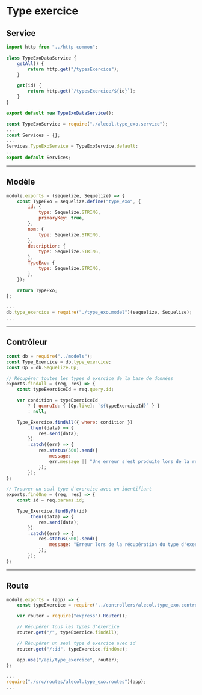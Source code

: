 # Type exercice

## Service

```js title="./src/services/alecol.type_exo.service.js"
import http from "../http-common";

class TypeExoDataService {
    getAll() {
        return http.get("/typesExercice");
    }

    get(id) {
        return http.get(`/typesExercice/${id}`);
    }
}

export default new TypeExoDataService();
```

```js title="./src/services/index.js"
const TypeExoService = require("./alecol.type_exo.service");
...
const Services = {};
...
Services.TypeExoService = TypeExoService.default;
...
export default Services;
```

-----

## Modèle

```js title="./src/models/type_exo.model.js"
module.exports = (sequelize, Sequelize) => {
    const TypeExo = sequelize.define("type_exo", {
        id: {
            type: Sequelize.STRING,
            primaryKey: true,
        },
        nom: {
            type: Sequelize.STRING,
        },
        description: {
            type: Sequelize.STRING,
        },
        TypeExo: {
            type: Sequelize.STRING,
        },
    });

    return TypeExo;
};
```

```js title="./src/models/index.js"
...
db.type_exercice = require("./type_exo.model")(sequelize, Sequelize);
...
```

-----

## Contrôleur

```js title="./src/controllers/alecol.type_exo.controllers.js"
const db = require("../models");
const Type_Exercice = db.type_exercice;
const Op = db.Sequelize.Op;

// Récupérer toutes les types d'exercice de la base de données
exports.findAll = (req, res) => {
    const typeExerciceId = req.query.id;

    var condition = typeExerciceId
        ? { qcmruId: { [Op.like]: `${typeExerciceId}` } }
        : null;

    Type_Exercice.findAll({ where: condition })
        .then((data) => {
            res.send(data);
        })
        .catch((err) => {
            res.status(500).send({
                message:
                err.message || "Une erreur s'est produite lors de la récupération des types d'exercice.",
            });
        });
};

// Trouver un seul type d'exercice avec un identifiant
exports.findOne = (req, res) => {
    const id = req.params.id;

    Type_Exercice.findByPk(id)
        .then((data) => {
            res.send(data);
        })
        .catch((err) => {
            res.status(500).send({
                message: "Erreur lors de la récupération du type d'exercice avec l'id=" + id,
            });
        });
};
```

-----

## Route

```js title="./src/routes/alecol.type_exo.routes.js"
module.exports = (app) => {
    const typeExercice = require("../controllers/alecol.type_exo.controllers");

    var router = require("express").Router();

    // Récupérer tous les types d'exercice
    router.get("/", typeExercice.findAll);

    // Récupérer un seul type d'exercice avec id
    router.get("/:id", typeExercice.findOne);

    app.use("/api/type_exercice", router);
};
```

```js title="server.js"
...
require("./src/routes/alecol.type_exo.routes")(app);
...
```